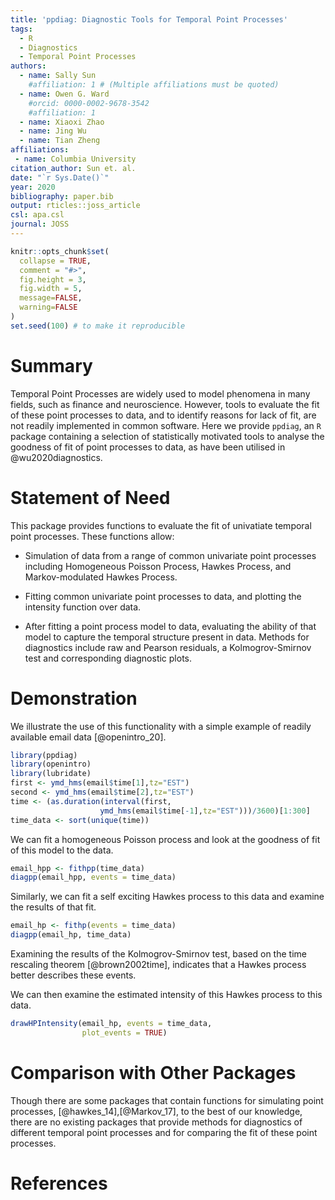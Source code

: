 ```yaml
---
title: 'ppdiag: Diagnostic Tools for Temporal Point Processes'
tags:
  - R
  - Diagnostics
  - Temporal Point Processes
authors:
  - name: Sally Sun
    #affiliation: 1 # (Multiple affiliations must be quoted)
  - name: Owen G. Ward
    #orcid: 0000-0002-9678-3542
    #affiliation: 1
  - name: Xiaoxi Zhao
  - name: Jing Wu
  - name: Tian Zheng
affiliations:
 - name: Columbia University
citation_author: Sun et. al.
date: "`r Sys.Date()`"
year: 2020
bibliography: paper.bib
output: rticles::joss_article
csl: apa.csl
journal: JOSS
---
```


```r
knitr::opts_chunk$set(
  collapse = TRUE,
  comment = "#>",
  fig.height = 3,
  fig.width = 5,
  message=FALSE,
  warning=FALSE
)
set.seed(100) # to make it reproducible
```

# Summary

Temporal Point Processes are widely used to model
phenomena in many fields, such as finance and neuroscience.
However, tools to evaluate the fit of these point
processes to data, and to identify reasons for lack of
fit, are not readily implemented in common software.
Here we provide `ppdiag`, an `R`
package containing a 
selection of statistically motivated
tools to analyse the goodness of fit of point processes to
data, as have been utilised in @wu2020diagnostics.

# Statement of Need
This package provides functions to evaluate the fit of
univatiate temporal point processes. These functions allow: 

- Simulation 
of data from a range of common univariate point processes including Homogeneous 
Poisson Process, Hawkes Process, and Markov-modulated Hawkes Process. 

- Fitting common univariate point processes to data,
and plotting the intensity function over data. 

- After fitting a point process model to data, evaluating the 
ability of that model to capture the temporal structure present in data.
Methods for diagnostics include raw and Pearson residuals, a Kolmogrov-Smirnov 
test and corresponding diagnostic plots. 

# Demonstration

We illustrate the use of this functionality
with a simple example of readily available 
email data [@openintro_20].

```r
library(ppdiag)
library(openintro)
library(lubridate)
first <- ymd_hms(email$time[1],tz="EST")
second <- ymd_hms(email$time[2],tz="EST")
time <- (as.duration(interval(first,
                    ymd_hms(email$time[-1],tz="EST")))/3600)[1:300]
time_data <- sort(unique(time))
```

We can fit a homogeneous Poisson process and look at the
goodness of fit of this model to the data.

```r
email_hpp <- fithpp(time_data)
diagpp(email_hpp, events = time_data)

```

Similarly, we can fit a self exciting Hawkes process to this
data and examine the results of that fit.

```r
email_hp <- fithp(events = time_data)
diagpp(email_hp, time_data)
```
Examining the results of the Kolmogrov-Smirnov test, based
on the time rescaling theorem [@brown2002time], indicates that
a Hawkes process better describes these events.

We can then examine the estimated intensity of this Hawkes
process to this data.

```r
drawHPIntensity(email_hp, events = time_data, 
                plot_events = TRUE)
```

# Comparison with Other Packages
Though there are some packages that contain functions for simulating point 
processes, [@hawkes_14],[@Markov_17], to the best of our knowledge, 
there are no existing packages that provide methods for
diagnostics of different 
temporal point processes and for comparing the fit of these point processes. 

# References
